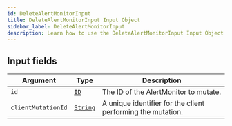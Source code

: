 ```yaml
---
id: DeleteAlertMonitorInput
title: DeleteAlertMonitorInput Input Object
sidebar_label: DeleteAlertMonitorInput
description: Learn how to use the DeleteAlertMonitorInput Input Object for Prismatic's API.
---
```


## Input fields

| Argument           | Type                                     | Description                                                 |
| ------------------ | ---------------------------------------- | ----------------------------------------------------------- |
| `id`               | [`ID`](api/schema/scalar/ID.mdx)         | The ID of the AlertMonitor to mutate.                       |
| `clientMutationId` | [`String`](api/schema/scalar/String.mdx) | A unique identifier for the client performing the mutation. |
